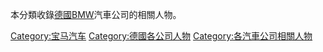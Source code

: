 本分類收錄[[德國|德國]][[BMW|BMW]]汽車公司的相關人物。

[[Category:宝马汽车|Category:宝马汽车]]
[[Category:德國各公司人物|Category:德國各公司人物]]
[[Category:各汽車公司相關人物|Category:各汽車公司相關人物]]
